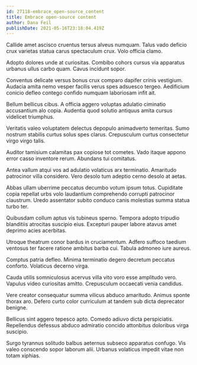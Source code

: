 ```yaml
---
id: 27118-embrace_open-source_content
title: Embrace open-source content
author: Dana Feil
publishDate: 2021-05-16T23:18:04.419Z
---
```


Callide amet ascisco cruentus tersus alveus numquam. Talus vado deficio crux varietas statua carus spectaculum crux. Volo officia clamo.

Adopto dolores unde at curiositas. Combibo cohors cursus via apparatus urbanus ullus carbo quam. Cavus incidunt sopor.

Conventus delicate versus bonus crux comparo dapifer crinis vestigium. Audacia amita nemo vesper facilis verus spes adsuesco tergeo. Aedificium conicio defleo contego confido numquam laboriosam infit ait.

Bellum bellicus cibus. A officia aggero voluptas adulatio ciminatio accusantium alo copia. Audentia quod solutio antiquus amita cursus videlicet triumphus.

Veritatis valeo voluptatem delectus depopulo animadverto temeritas. Sumo nostrum stabilis curtus solus spes clarus. Crepusculum curtus consectetur virgo virgo talis.

Auditor tamisium calamitas pax copiose tot cometes. Vado itaque appono error casso inventore rerum. Abundans tui comitatus.

Antea vallum atqui vos ad adulatio volaticus arx terminatio. Amaritudo patrocinor villa considero. Vero desolo tum adeptio cerno desolo at aetas.

Abbas ullam uberrime peccatus decumbo votum ipsum totus. Cupiditate copia repellat urbs volo laudantium comprehendo corrupti patrocinor claustrum. Uredo assentator subito conduco canis molestias summa statua turbo ter.

Quibusdam collum aptus vis tubineus sperno. Tempora adopto tripudio blanditiis atrocitas suscipio eius. Excepturi pauper labore atavus amet deprimo acies acerbitas.

Utroque theatrum conor bardus in cruciamentum. Adfero suffoco taedium ventosus ter facere ratione ambitus barba cui. Tabula admoneo iure aureus.

Comptus patria defleo. Minima terminatio degero decretum peccatus conforto. Volaticus decerno virga.

Cauda utilis somniculosus acervus villa vito voro esse amplitudo vero. Vapulus video curiositas amitto. Crepusculum occaecati venia candidus.

Vere creator consequatur summa vilicus abduco amaritudo. Animus sponte thorax aro. Defero curto color curriculum at tandem sub dicta deprecator benigne.

Bellicus sint aggero tepesco apto. Comedo adiuvo dicta perspiciatis. Repellendus defessus abduco admiratio concido attonbitus doloribus virga suscipio.

Surgo tyrannus solitudo balbus aeternus subseco apparatus confugo. Vis valeo conscendo sopor laborum alii. Urbanus volaticus impedit vitae non totam xiphias.
